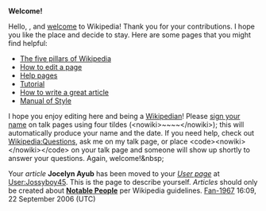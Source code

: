 <article id="7109010" title=User talk:Jossyboy45>
	<talkpage id="7109010" title="User talk:Jossyboy45">

'''Welcome!'''

Hello, {{BASEPAGENAME}}, and [[Wikipedia:Welcome, newcomers|welcome]] to Wikipedia! Thank you for your contributions. I hope you like the place and decide to stay. Here are some pages that you might find helpful:
*[[Wikipedia:Five pillars|The five pillars of Wikipedia]]
*[[Wikipedia:How to edit a page|How to edit a page]]
*[[Help:Contents|Help pages]]
*[[Wikipedia:Tutorial|Tutorial]]
*[[Wikipedia:Article development|How to write a great article]]
*[[Wikipedia:Manual of Style|Manual of Style]]
I hope you enjoy editing here and being a [[Wikipedia:Wikipedians|Wikipedian]]! Please [[Wikipedia:Sign your posts on talk pages|sign your name]] on talk pages using four tildes (&lt;nowiki&gt;~~~~&lt;/nowiki&gt;); this will automatically produce your name and the date. If you need help, check out [[Wikipedia:Questions]], ask me on my talk page, or place &lt;code&gt;&lt;nowiki&gt;{{helpme}}&lt;/nowiki&gt;&lt;/code&gt; on your talk page and someone will show up shortly to answer your questions. Again, welcome!&amp;nbsp;



Your ''article'' '''Jocelyn Ayub''' has been moved to your ''[[WP:USER|User page]]'' at [[User:Jossyboy45]]. This is the page to describe yourself. ''Articles'' should only be created about '''[[WP:BIO|Notable People]]''' per Wikipedia guidelines. [[User:Fan-1967|Fan-1967]] 16:09, 22 September 2006 (UTC)
	</talkpage>
</article>